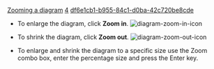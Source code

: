 [[Property:title|Zooming a diagram]]
[[Property:weight|4]]
[[Property:uuid|df6e1cb1-b955-84c1-d0ba-42c720be8cde]]
* To enlarge the diagram, click '''Zoom in'''.  [[Image:diagram-zoom-in-icon]]  <br/>

* To shrink the diagram, click '''Zoom out'''.  [[Image:diagram-zoom-out-icon]]  <br/>

*  To enlarge and shrink the diagram to a specific size use the Zoom combo box, enter the percentage size and press the Enter key. 


